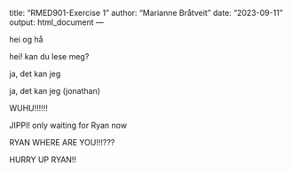 title: "RMED901-Exercise 1"
author: "Marianne Bråtveit"
date: "2023-09-11"
output: html_document
---

hei og hå

hei! kan du lese meg?

ja, det kan jeg 

ja, det kan jeg (jonathan)

WUHU!!!!!!

JIPPI! only waiting for Ryan now


RYAN WHERE ARE YOU!!!???

HURRY UP RYAN!!
